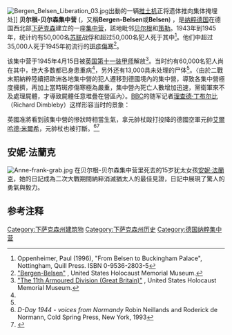 {{NoteTA
|1=zh-hans:弗兰克;zh-hk:弗蘭克;zh-tw:法蘭克;
}}
{{coord|52|45|28|N|9|54|28|E|region:DE-NI_type:landmark|display=title}}
[[File:Bergen_Belsen_Liberation_03.jpg|thumb]]出動的一辆[[推土机|推土机]]正将遗体推向集体掩埋处]]
{{The Holocaust sidebar}}
'''贝尔根-贝尔森集中营''' ({{Lang-de|Konzentrationslager Bergen-Belsen}}，又稱'''Bergen-Belsen'''或'''Belsen''') ，是[[纳粹德国|纳粹德国]]在德国西北部[[下萨克森|下萨克森]]建立的一座[[集中营|集中营]]，該地毗邻[[贝尔根_(下萨克森)|贝尔根]]和[[策勒_(德国)|策勒]]。1943年到1945年，统计约有50,000名[[苏联|苏联]]战俘和超过50,000名犯人死于其中<ref name="Oppenheimer">Oppenheimer, Paul (1996), "From Belsen to Buckingham Palace", Nottingham, Quill Press. ISBN 0-9536-2803-5</ref>。他们中超过35,000人死于1945年初流行的[[斑疹傷寒|斑疹傷寒]]<ref name=BB>[http://www.ushmm.org/wlc/article.php?lang=en&ModuleId=10005224 "Bergen-Belsen"] {{Wayback|url=http://www.ushmm.org/wlc/article.php?lang=en&ModuleId=10005224 |date=20090515095800 }}, United States Holocaust Memorial Museum.</ref>。

该集中营于1945年4月15日被[[英国第十一装甲师|英国第十一装甲师]]解放<ref name=11th>[http://www.ushmm.org/wlc/article.php?lang=en&ModuleId=10006188 "The 11th Armoured Division (Great Britain)"] {{Wayback|url=http://www.ushmm.org/wlc/article.php?lang=en&ModuleId=10006188 |date=20090517122804 }}, United States Holocaust Memorial Museum.</ref>。当时约有60,000名犯人尚在其中，绝大多数都已身患重病<ref name=BB/>，另外还有13,000具未处理的尸体<ref name=11th/>。〈由於二戰末期納粹陸續把歐洲各地集中營的犯人遷移到德國境內的集中營，導致各集中營極度擁擠，再加上當時斑疹傷寒極為嚴重，集中營內死亡人數增加迅速，黨衛軍來不及處理屍體，才導致屍體任意堆疊在營區內〉。[[BBC|BBC]]的随军记者[[理查德·丁布尔比|理查德·丁布尔比]]（Richard Dimbleby）这样形容当时的景象：
{{cquote|這裡有超過一英畝的土地佈滿了屍體與將死的人，你也無法辨別兩者……活人的头靠在死尸上，周围是瘦骨嶙峋、毫无希望的人们幽灵一般地走着，既无生机也无希望，无法自你的行進方向閃避，无法再看周围可怕的景象……婴儿出生在这里，这些枯槁般的生命无法存活……一位精神失常的母亲向一位英军哨兵尖聲请求给她孩子一些牛奶，並將這微小的孩子塞進他的臂中，然后跑开，一邊發出恐怖的哭喊。那位士兵打开裹布，发现婴儿已经死去好几天了。在贝尔森的这一天是我这辈子挥之不去的梦魇。|理查德·丁布尔比<ref>[http://news.bbc.co.uk/2/hi/in_depth/4445811.stm "Liberation of Belsen"] {{Wayback|url=http://news.bbc.co.uk/2/hi/in_depth/4445811.stm |date=20081206211327 }}, BBC News, April 15, 1945.</ref>}}

英國准將{{link-en|德里克·米尔斯·罗伯特|Derek Mills-Roberts}}看到該集中營的慘狀時相當生氣，拿元帥杖毆打投降的德國空軍元帥[[艾爾哈德·米爾希|艾爾哈德·米爾希]]，元帥杖也被打斷。<ref> ''D-Day 1944 - voices from Normandy'' Robin Neillands and Roderick de Normann, Cold Spring Press, New York, 1993 </ref><ref>{{Cite web |url=http://www.fpp.co.uk/docs/ReadersLetters/EvStd200886.html |title=THE BATON THAT FELLED TOP NAZI |access-date=2010-03-22 |archive-url=https://web.archive.org/web/20101109151104/http://www.fpp.co.uk/docs/ReadersLetters/EvStd200886.html |archive-date=2010-11-09 |dead-url=no }}</ref>

==安妮·法蘭克==

{{main|安妮·法蘭克}}

[[File:Anne-frank-grab.jpg|thumb]]
在贝尔根-贝尔森集中营里死去的15岁犹太女孩[[安妮·法蘭克|安妮·法蘭克]]，她的日記成為二次大戰期間納粹消滅猶太人的最佳見證，日記中展現了驚人的勇氣與毅力。

== 参考注释 ==
<div class="references-small">
<references />
</div>

{{Commonscat|Bergen-Belsen concentration camp}}
{{Authority control}}
{{DEFAULTSORT:Bergen-Belsen}}
[[Category:下萨克森州建筑物|Category:下萨克森州建筑物]]
[[Category:下萨克森州历史|Category:下萨克森州历史]]
[[Category:德国纳粹集中营|Category:德国纳粹集中营]]